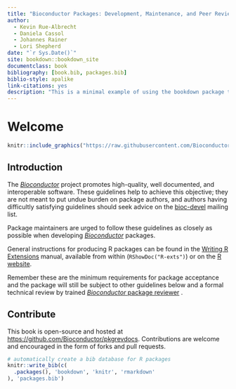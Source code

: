 ```yaml
--- 
title: "Bioconductor Packages: Development, Maintenance, and Peer Review"
author:
  - Kevin Rue-Albrecht
  - Daniela Cassol
  - Johannes Rainer
  - Lori Shepherd
date: "`r Sys.Date()`"
site: bookdown::bookdown_site
documentclass: book
bibliography: [book.bib, packages.bib]
biblio-style: apalike
link-citations: yes
description: "This is a minimal example of using the bookdown package to write a book. The output format for this example is bookdown::gitbook."
---
```


# Welcome {-}

```r
knitr::include_graphics("https://raw.githubusercontent.com/Bioconductor/BiocStickers/master/Bioconductor/Bioconductor.png")
```

## Introduction {.unnumbered #intro}


The [_Bioconductor_][] project promotes high-quality, well documented, and interoperable software.
These guidelines help to achieve this objective; they are not meant to put undue
burden on package authors, and authors having difficultly satisfying guidelines
should seek advice on the [bioc-devel][bioc-devel-mail] mailing list.

Package maintainers are urged to follow these guidelines as closely as possible
when developing [_Bioconductor_][] packages.

General instructions for producing R packages can be found in the [Writing R
Extensions][] manual, available from within <i class="fab fa-r-project"></i>
(`RShowDoc("R-exts")`) or on the [R website][].

Remember these are the minimum requirements for package acceptance and the
package will still be subject to other guidelines below and a formal technical
review by trained [_Bioconductor_ package reviewer][reviewer-list] .


## Contribute {.unnumbered}

This book is open-source and hosted at <https://github.com/Bioconductor/pkgrevdocs>.
Contributions are welcome and encouraged in the form of forks and pull requests.

```r
# automatically create a bib database for R packages
knitr::write_bib(c(
  .packages(), 'bookdown', 'knitr', 'rmarkdown'
), 'packages.bib')
```

[_Bioconductor_]: https://bioconductor.org

[annotation-pkgs]: https://bioconductor.org/packages/release/data/annotation/
[annotation-views]: https://bioconductor.org/packages/release/BiocViews.html#___AnnotationData
[bioc-common]: #reusebioc
[bioc-devel-mail]: https://stat.ethz.ch/mailman/listinfo/bioc-devel
[biocViews]: https://bioconductor.org/packages/devel/BiocViews.html
[build reports]: https://bioconductor.org/checkResults/
[build timings]: #propagate
[cirdep]: https://github.com/Bioconductor/Contributions/blob/master/CONTRIBUTING.md#submitting-related-packages
[Code Of Conduct]: https://bioconductor.github.io/bioc_coc_multilingual/
[Contributions]: https://github.com/Bioconductor/Contributions/issues/new
[CRAN's policy]: https://cran.r-project.org/web/packages/policies.html
[CRAN pkgs]: https://cran.r-project.org/web/packages/available_packages_by_name.html
[CRAN vigs]: http://cran.fhcrc.org/doc/manuals/R-exts.html#Writing-package-vignettes
[CRAN Rd]: http://cran.fhcrc.org/doc/manuals/R-exts.html#Rd-format
[Create A Hub Package]: https://bioconductor.org/packages/devel/bioc/vignettes/HubPub/inst/doc/CreateAHubPackage.html
['devel' version]: #use-devel
[end-of-life policy]: #package-end-of-life-policy
[exptdata-pkgs]: https://bioconductor.org/packages/release/data/experiment/
[exptdata-views]: https://bioconductor.org/packages/release/BiocViews.html#___ExperimentData
[Github collaborators]: https://docs.github.com/en/account-and-profile/setting-up-and-managing-your-github-user-account/managing-access-to-your-personal-repositories/inviting-collaborators-to-a-personal-repository
[git-repo-create]: https://help.github.com/articles/create-a-repo/
[gitver]: #git-version-control
[guidelines]: #develop-overview
[long tests]: #long-tests
[R CMD check environment]: #r-cmd-check-environment
[R Website]: http://cran.fhcrc.org/manuals.html
[R License]: https://www.r-project.org/Licenses/
[release-schedule]: https://bioconductor.org/developers/release-schedule/
[release-biocviews]: http://bioconductor.org/packages/release/BiocViews.html
[reviewer-list]: https://bioconductor.org/about/package-reviewers/
[software-pkgs]: https://bioconductor.org/packages/release/bioc/
[support site]: https://support.bioconductor.org/
[support-register]: https://support.bioconductor.org/accounts/signup/
[testthat: Get Started with Testing]: http://journal.r-project.org/archive/2011-1/RJournal_2011-1_Wickham.pdf
[Testing with testthat]: http://r-pkgs.had.co.nz/tests.html
[tracker]: https://github.com/Bioconductor/Contributions
[versioning]:#versionnum
[wiki-license]: http://en.wikipedia.org/wiki/Comparison_of_free_software_licences
[Workflows]: #workflow-packages
[workflow-pkgs]: https://bioconductor.org/packages/release/workflows/
[Writing R Extensions]: https://cran.r-project.org/doc/manuals/R-exts.html


[AnnotationHub]: https://bioconductor.org/packages/AnnotationHub/
[BiocCheck]: https://bioconductor.org/packages/BiocCheck/
[BiocGenerics]: https://bioconductor.org/packages/BiocGenerics
[BiocSet]: https://bioconductor.org/packages/BiocSet
[Biostrings]: https://bioconductor.org/packages/Biostrings
[ExperimentHub]: https://bioconductor.org/packages/ExperimentHub/
[GenomicAlignments]: https://bioconductor.org/packages/GenomicAlignments
[GenomicRanges]: https://bioconductor.org/packages/GenomicRanges
[GSEABase]: https://bioconductor.org/packages/GSEABase
[HubPub]: https://bioconductor.org/packages/HubPub/
[RaggedExperiment]: https://bioconductor.org/packages/RaggedExperiment
[MsBackendMgf]: https://bioconductor.org/packages/MsBackendMgf
[MSnbase]: https://bioconductor.org/packages/MSnbase
[MultiAssayExperiment]: https://bioconductor.org/packages/MultiAssayExperiment
[Rsamtools]: https://bioconductor.org/packages/Rsamtools
[rtracklayer]: https://bioconductor.org/packages/rtracklayer
[RUnit]: http://cran.r-project.org/web/packages/RUnit/index.html
[ShortRead]: https://bioconductor.org/packages/ShortRead
[SingleCellExperiment]: https://bioconductor.org/packages/SingleCellExperiment
[Spectra]: https://bioconductor.org/packages/Spectra
[SummarizedExperiment]: https://bioconductor.org/packages/SummarizedExperiment
[testthat]: http://cran.r-project.org/web/packages/testthat/index.html
[VariantAnnotation]: https://bioconductor.org/packages/VariantAnnotation

[agile]: http://en.wikipedia.org/wiki/Agile_software_development
[bacon]: https://github.com/chneukirchen/bacon
[cucumber]: https://cucumber.io
[JUnit]: http://www.junit.org
[PyUnit]: http://pyunit.sourceforge.net
[rspec]: https://rspec.info
[tdd]: http://en.wikipedia.org/wiki/Test-driven_development
[testy]: https://github.com/ahoward/testy